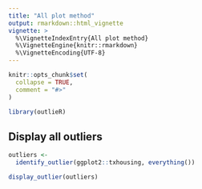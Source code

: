 ```yaml
---
title: "All plot method"
output: rmarkdown::html_vignette
vignette: >
  %\VignetteIndexEntry{All plot method}
  %\VignetteEngine{knitr::rmarkdown}
  %\VignetteEncoding{UTF-8}
---
```


```r
knitr::opts_chunk$set(
  collapse = TRUE,
  comment = "#>"
)
```

```r
library(outlieR)
```

## Display all outliers

```r
outliers <- 
  identify_outlier(ggplot2::txhousing, everything())

display_outlier(outliers)
```

